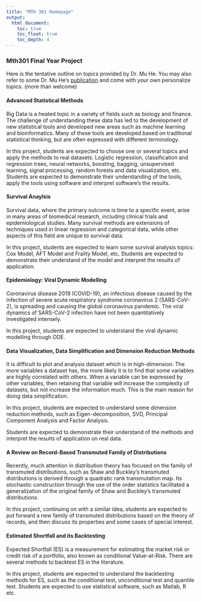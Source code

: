 ```yaml
---
title: "MTH 301 Homepage"
output:
  html_document:
    toc: true
    toc_float: true
    toc_depth: 4
---
```



### Mth301 Final Year Project


Here is the tentative outline on topics provided by Dr. Mu He. You may also refer to some Dr. Mu He's [publication](https://hemu0626.github.io/research.html) and come with your own personalize topics. (more than welcome)


#### Advanced Statistical Methods

Big Data is a heated topic in a variety of fields such as biology and finance. The challenge of understanding these data has led to the development of new statistical tools and developed new areas such as machine learning and bioinformatics. Many of these tools are developed based on traditional statistical thinking, but are often expressed with different terminology.

In this project, students are expected to choose one or several topics and apply the methods to real datasets:
Logistic regression, classification and regression trees, neural networks, boosting, bagging, unsupervised learning, signal processing, random forests and data visualization, etc. Students are expected to demonstrate their understanding of the tools, apply the tools using software and interpret software’s the results.


#### Survival Anaylsis

Survival data, where the primary outcome is time to a specific event, arise in many areas of biomedical research, including clinical trials and epidemiological studies. Many survival methods are extensions of techniques used in linear regression and categorical data, while other aspects of this field are unique to survival data.

In this project, students are expected to learn some survival analysis topics: Cox Model, AFT Model and Frailty Model, etc. Students are expected to demonstrate their understand of the model and interpret the results of application.



#### Epidemiology: Viral Dynamic Modelling

Coronavirus disease 2019 (COVID-19), an infectious disease caused by the infection of severe acute respiratory syndrome coronavirus 2 (SARS-CoV-2), is spreading and causing the global coronavirus pandemic. The viral dynamics of SARS-CoV-2 infection have not been quantitatively investigated intensely.

In this project, students are expected to understand the viral dynamic modelling through ODE.


#### Data Visualization, Data Simplification and Dimension Reduction Methods

It is difficult to plot and analysis dataset which is in high-dimension. The more variables a dataset has, the more likely it is to find that some variables are highly correlated with others. When a variable can be expressed by other variables, then retaining that variable will increase the complexity of datasets, but not increase the information much. This is the main reason for doing data simplification.

In this project, students are expected to understand some dimension reduction methods, such as Eigen-decomposition, SVD, Principal Component Analysis and Factor Analysis.

Students are expected to demonstrate their understand of the methods and interpret the results of application on real data.


#### A Review on Record-Based Transmuted Family of Distributions

Recently, much attention in distribution theory has focused on the family of transmuted distributions, such as Shaw and Buckley’s transmuted distributions is derived through a quadratic rank transmutation map. Its stochastic construction through the use of the order statistics facilitated a generalization of the original family of Shaw and Buckley’s transmuted distributions.

In this project, continuing on with a similar idea, students are expected to put forward a new family of transmuted distributions based on the theory of records, and then discuss its properties and some cases of special interest.

#### Estimated Shortfall and its Backtesting

Expected Shortfall (ES) is a measurement for estimating the market risk or credit risk of a portfolio, also known as conditional Value-at-Risk. There are several methods to backtest ES in the literature.

In this project, students are expected to understand the backtesting methods for ES, such as the conditional test, unconditional test and quantile test.
Students are expected to use statistical software, such as Matlab, R etc.
